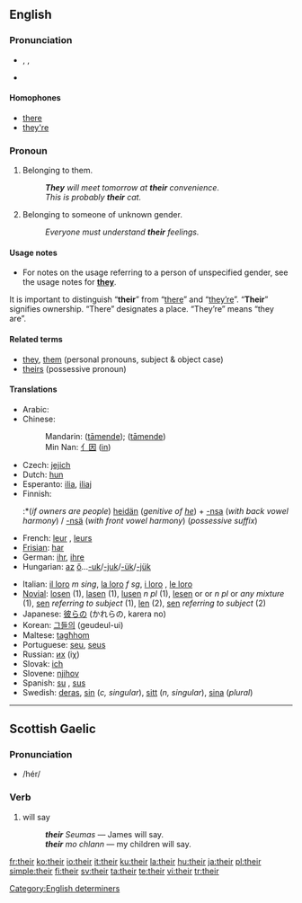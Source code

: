 {{rfc|Notes in the translations are too discursive for the table; move them to the pages for the translations themselves and add direct the user who wants grammatical info to those pages}}
==English==
{{rank|my|were|are|37|their|one|so|me}}

===Pronunciation===
*{{enPR|''th''âr}}, {{IPA|/ðeɚ/}}, {{SAMPA|/De@(r)/}}
*{{audio|en-us-their.ogg|Audio (US)}}

====Homophones====
*[[there]]
*[[they're]]

===Pronoun===
{{wikipedia}}
{{en-pron}}

# {{possessive determiner}} Belonging to them.
#:'''''They''' will meet tomorrow at '''their''' convenience''.
#:''This is probably '''their''' cat.''
# {{possessive determiner}} Belonging to someone of unknown gender.
#:''Everyone must understand '''their''' feelings.''

====Usage notes====
*For notes on the usage referring to a person of unspecified gender, see the usage notes for '''[[they]]'''.

It is important to distinguish “'''their'''” from “[[there]]” and “[[they're|they’re]]”.  “'''Their'''” signifies ownership.  “There” designates a place.  “They’re” means “they are”.

====Related terms====
*[[they]], [[them]] (personal pronouns, subject & object case)
*[[theirs]] (possessive pronoun)

====Translations====
{{trans-top}}
*Arabic: {{ARchar|[[لهم]]}} {{unicode|(láhum)}}
*Chinese:
*:Mandarin: {{zh-ts|他們的|他们的}} ([[tāmende]]); {{zh-ts|她們的|她们的}} ([[tāmende]])
*:Min Nan: [[亻因]] ([[in]])
*Czech: [[jejich]]
*Dutch: [[hun]]
*Esperanto: [[ilia]], [[iliaj]]
*Finnish:
*:*(''if owners are people'') [[heidän]] (''genitive of [[he]]'') + [[-nsa#Finnish|-nsa]] (''with back vowel harmony'') / [[-nsä#Finnish|-nsä]] (''with front vowel harmony'') (''possessive suffix'')
*French: [[leur]] {{s}}, [[leurs]] {{p}}
*[[Frisian]]: [[har]]
*German: [[ihr]], [[ihre]]
*Hungarian: [[az]] [[ő]]...[[-uk]]/[[-juk]]/[[-ük]]/[[-jük]]
{{trans-mid}}
*Italian: [[il loro]] ''m sing'', [[la loro]] ''f sg'', [[i loro]] {{m}} {{p}}, [[le loro]] {{f}} {{p}}
*[[Novial]]: [[losen]] {{m}} {{p}} (1), [[lasen]] {{f}} {{p}} (1), [[lusen]] ''n pl '' (1), [[lesen]] {{m}} {{p}} or {{f}} {{p}} or ''n pl'' or ''any mixture'' (1), [[sen]] ''referring to subject'' (1), [[len]] (2), [[sen]] ''referring to subject'' (2)
*Japanese: [[彼ら]]の (かれらの, karera no)
*Korean: [[그들의]] (geudeul-ui)
*Maltese: [[tagħhom]]
*Portuguese: [[seu]], [[seus]]
*Russian: [[их]] (iχ)
*Slovak: [[ich#Slovak|ich]]
*Slovene: [[njihov]]
*Spanish: [[su]] {{s}}, [[sus]] {{p}}
*Swedish: [[deras]], [[sin]] (''c, singular''), [[sitt]] (''n, singular''), [[sina]] (''plural'')
{{trans-bottom}}

[[Category:English determiners]]

----

==Scottish Gaelic==

===Pronunciation===
*/hér/

===Verb===
{{infl|gd|verb}}

# will say
#:'''''their''' Seumas'' &mdash; James will say.
#:'''''their''' mo chlann'' &mdash; my children will say.

[[fr:their]]
[[ko:their]]
[[io:their]]
[[it:their]]
[[ku:their]]
[[la:their]]
[[hu:their]]
[[ja:their]]
[[pl:their]]
[[simple:their]]
[[fi:their]]
[[sv:their]]
[[ta:their]]
[[te:their]]
[[vi:their]]
[[tr:their]]